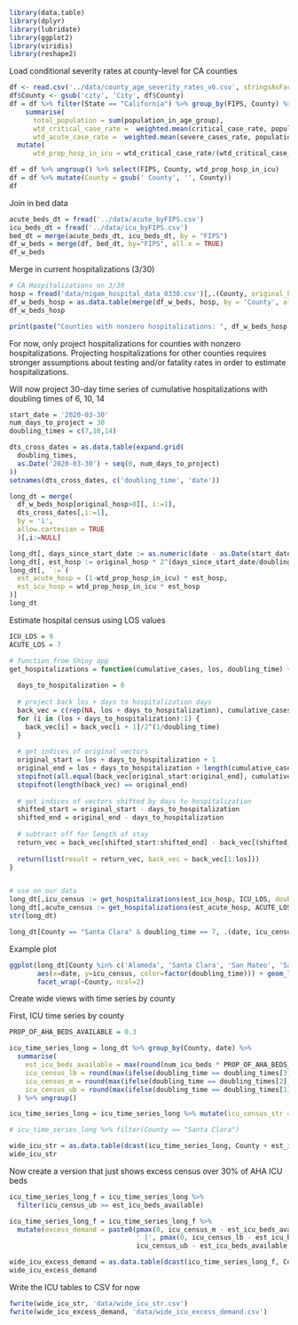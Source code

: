```r
library(data.table)
library(dplyr)
library(lubridate)
library(ggplot2)
library(viridis)
library(reshape2)
```


Load conditional severity rates at county-level for CA counties
```r
df <- read.csv('../data/county_age_severity_rates_v6.csv', stringsAsFactors = FALSE)
df$County <- gsub('city', 'City', df$County)
df = df %>% filter(State == "California") %>% group_by(FIPS, County) %>%
    summarise(
      total_population = sum(population_in_age_group),
      wtd_critical_case_rate =  weighted.mean(critical_case_rate, population_in_age_group),
      wtd_acute_case_rate =  weighted.mean(severe_cases_rate, population_in_age_group)) %>%
  mutate(
      wtd_prop_hosp_in_icu = wtd_critical_case_rate/(wtd_critical_case_rate+wtd_acute_case_rate))

df = df %>% ungroup() %>% select(FIPS, County, wtd_prop_hosp_in_icu)
df = df %>% mutate(County = gsub(' County', '', County))
df
```

Join in bed data
```r
acute_beds_dt = fread('../data/acute_byFIPS.csv')
icu_beds_dt = fread('../data/icu_byFIPS.csv')
bed_dt = merge(acute_beds_dt, icu_beds_dt, by = "FIPS")
df_w_beds = merge(df, bed_dt, by="FIPS", all.x = TRUE)
df_w_beds
```


Merge in current hospitalizations (3/30)
```r
# CA Hospitalizations on 3/30
hosp = fread('data/nigam_hospital_data_0330.csv')[,.(County, original_hosp = `COVID-19 Positive Patients March 30 2020`)]
df_w_beds_hosp = as.data.table(merge(df_w_beds, hosp, by = 'County', all.x = TRUE))
df_w_beds_hosp
```

```r
print(paste("Counties with nonzero hospitalizations: ", df_w_beds_hosp[original_hosp>0, .N]))
```


For now, only project hospitalizations for counties with nonzero hospitalizations.
Projecting hospitalizations for other counties requires stronger assumptions about testing and/or fatality rates in order to estimate hospitalizations.

Will now project 30-day time series of cumulative hospitalizations with doubling times of 6, 10, 14
```r
start_date = '2020-03-30'
num_days_to_project = 30
doubling_times = c(7,10,14)

dts_cross_dates = as.data.table(expand.grid(
  doubling_times,
  as.Date('2020-03-30') + seq(0, num_days_to_project)
))
setnames(dts_cross_dates, c('doubling_time', 'date'))

long_dt = merge(
  df_w_beds_hosp[original_hosp>0][, i:=1],
  dts_cross_dates[,i:=1],
  by = 'i',
  allow.cartesian = TRUE
  )[,i:=NULL]

long_dt[, days_since_start_date := as.numeric(date - as.Date(start_date)), by=.I]
long_dt[, est_hosp := original_hosp * 2^(days_since_start_date/doubling_time)]
long_dt[, `:=`(
  est_acute_hosp = (1-wtd_prop_hosp_in_icu) * est_hosp,
  est_icu_hosp = wtd_prop_hosp_in_icu * est_hosp
)]
long_dt
```


Estimate hospital census using LOS values
```r
ICU_LOS = 9
ACUTE_LOS = 7

# function from Shiny app
get_hospitalizations = function(cumulative_cases, los, doubling_time) {
  
  days_to_hospitalization = 0
  
  # project back los + days to hospitalization days
  back_vec = c(rep(NA, los + days_to_hospitalization), cumulative_cases)
  for (i in (los + days_to_hospitalization):1) {
    back_vec[i] = back_vec[i + 1]/2^(1/doubling_time)
  }
  
  # get indices of original vectors
  original_start = los + days_to_hospitalization + 1
  original_end = los + days_to_hospitalization + length(cumulative_cases)
  stopifnot(all.equal(back_vec[original_start:original_end], cumulative_cases))
  stopifnot(length(back_vec) == original_end)
  
  # get indices of vectors shifted by days to hospitalization
  shifted_start = original_start - days_to_hospitalization
  shifted_end = original_end - days_to_hospitalization
  
  # subtract off for length of stay
  return_vec = back_vec[shifted_start:shifted_end] - back_vec[(shifted_start - los):(shifted_end - los)]
  
  return(list(result = return_vec, back_vec = back_vec[1:los]))
}


# use on our data
long_dt[,icu_census := get_hospitalizations(est_icu_hosp, ICU_LOS, doubling_time=6), by = c('County', 'doubling_time')]
long_dt[,acute_census := get_hospitalizations(est_acute_hosp, ACUTE_LOS, doubling_time=6), by = c('County', 'doubling_time')]
str(long_dt)
```


```r
long_dt[County == "Santa Clara" & doubling_time == 7, .(date, icu_census)]
```


Example plot
```r
ggplot(long_dt[County %in% c('Alameda', 'Santa Clara', 'San Mateo', 'San Francisco')],
       aes(x=date, y=icu_census, color=factor(doubling_time))) + geom_line() +
       facet_wrap(~County, ncol=2)
```


Create wide views with time series by county

First, ICU time series by county
```r
PROP_OF_AHA_BEDS_AVAILABLE = 0.3

icu_time_series_long = long_dt %>% group_by(County, date) %>%
  summarise(
    est_icu_beds_available = max(round(num_icu_beds * PROP_OF_AHA_BEDS_AVAILABLE)),
    icu_census_lb = round(max(ifelse(doubling_time == doubling_times[3], icu_census, 0))),
    icu_census_m = round(max(ifelse(doubling_time == doubling_times[2], icu_census, 0))),
    icu_census_ub = round(max(ifelse(doubling_time == doubling_times[1], icu_census, 0))),
  ) %>% ungroup()

icu_time_series_long = icu_time_series_long %>% mutate(icu_census_str = paste0(icu_census_m, ' [', icu_census_lb, ', ', icu_census_ub, ']'))

# icu_time_series_long %>% filter(County == "Santa Clara")

wide_icu_str = as.data.table(dcast(icu_time_series_long, County + est_icu_beds_available ~ date, value.var = c('icu_census_str')))
wide_icu_str
```

Now create a version that just shows excess census over 30% of AHA ICU beds
```r

icu_time_series_long_f = icu_time_series_long %>%
  filter(icu_census_ub >= est_icu_beds_available)

icu_time_series_long_f = icu_time_series_long_f %>%
  mutate(excess_demand = paste0(pmax(0, icu_census_m - est_icu_beds_available), 
                                ' [', pmax(0, icu_census_lb - est_icu_beds_available), ', ', 
                                icu_census_ub - est_icu_beds_available, ']'))

wide_icu_excess_demand = as.data.table(dcast(icu_time_series_long_f, County + est_icu_beds_available ~ date, value.var = c('excess_demand')))[est_icu_beds_available>0]
wide_icu_excess_demand
```

Write the ICU tables to CSV for now
```r
fwrite(wide_icu_str, 'data/wide_icu_str.csv')
fwrite(wide_icu_excess_demand, 'data/wide_icu_excess_demand.csv')
```

